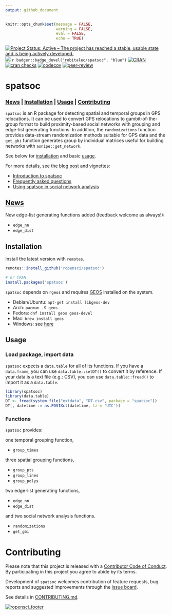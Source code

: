 ```yaml
---
output: github_document
---
```


```r
knitr::opts_chunk$set(message = FALSE, 
                      warning = FALSE,
                      eval = FALSE, 
                      echo = TRUE)
```

<!-- badges: start -->
[![Project Status: Active – The project has reached a stable, usable state and is being actively developed.](http://www.repostatus.org/badges/latest/active.svg)](http://www.repostatus.org/#active)
[![](https://badges.ropensci.org/237_status.svg)](https://github.com/ropensci/onboarding/issues/237)
`r badger::badge_devel("robitalec/spatsoc", "blue")`
[![CRAN](https://www.r-pkg.org/badges/version/spatsoc)](https://cran.r-project.org/package=spatsoc)
[![cran checks](https://cranchecks.info/badges/summary/spatsoc)](https://cran.r-project.org/web/checks/check_results_spatsoc.html)
[![codecov](https://codecov.io/gl/robit.a/spatsoc/branch/master/graph/badge.svg)](https://codecov.io/gl/robit.a/spatsoc)
[![peer-review](https://badges.ropensci.org/237_status.svg)](https://github.com/ropensci/software-review/issues/237)
<!-- badges: end -->

# spatsoc 

### [News](#news) | [Installation](#installation) | [Usage](#usage) | [Contributing](#contributing)

`spatsoc` is an R package for detecting spatial and temporal groups in GPS relocations. It can be used to convert GPS relocations to gambit-of-the-group format to build proximity-based social networks with grouping and edge-list generating functions. In addition, the `randomizations` function provides data-stream randomization methods suitable for GPS data and the `get_gbi` function generates group by individual matrices useful for building networks with `asnipe::get_network`. 

See below for [installation](#installation) and basic [usage](#usage). 

For more details, see the [blog post](https://ropensci.org/blog/2018/12/04/spatsoc/) and vignettes:

* [Introduction to spatsoc](http://spatsoc.robitalec.ca/articles/intro-spatsoc.html)
* [Frequently asked questions](http://spatsoc.robitalec.ca/articles/faq.html)
* [Using spatsoc in social network analysis](http://spatsoc.robitalec.ca/articles/using-in-sna.html)





## [News](http://spatsoc.robitalec.ca/news/index.html)
New edge-list generating functions added (feedback welcome as always!):

  * `edge_nn`
  * `edge_dist`



## Installation
Install the latest version with `remotes`.  

```r
remotes::install_github('ropensci/spatsoc')

# or CRAN
install.packages('spatsoc')
```

`spatsoc` depends on `rgeos` and requires [GEOS](https://trac.osgeo.org/geos/) installed on the system. 

* Debian/Ubuntu: `apt-get install libgeos-dev`
* Arch: `pacman -S geos`
* Fedora: `dnf install geos geos-devel`
* Mac: `brew install geos`
* Windows: see [here](https://trac.osgeo.org/osgeo4w/)


## Usage
### Load package, import data
`spatsoc` expects a `data.table` for all of its functions. If you have a `data.frame`, you can use `data.table::setDT()` to convert it by reference. If your data is a text file (e.g.: CSV), you can use `data.table::fread()` to import it as a `data.table`. 

```r
library(spatsoc)
library(data.table)
DT <- fread(system.file("extdata", "DT.csv", package = "spatsoc"))
DT[, datetime := as.POSIXct(datetime, tz = 'UTC')]
```


### Functions
`spatsoc` provides:

one temporal grouping function,

* `group_times`

three spatial grouping functions,

* `group_pts`
* `group_lines`
* `group_polys`

two edge-list generating functions,

* `edge_nn`
* `edge_dist`

and two social network analysis functions.

* `randomizations`
* `get_gbi`




# Contributing
Please note that this project is released with a [Contributor Code of Conduct](CODE_OF_CONDUCT.md). By participating in this project you agree to abide by its terms.
  
Development of `spatsoc` welcomes contribution of feature requests, bug reports and suggested improvements through the [issue board](https://github.com/ropensci/spatsoc/issues). 

See details in [CONTRIBUTING.md](CONTRIBUTING.md). 

[![ropensci_footer](https://ropensci.org/public_images/ropensci_footer.png)](https://ropensci.org)
